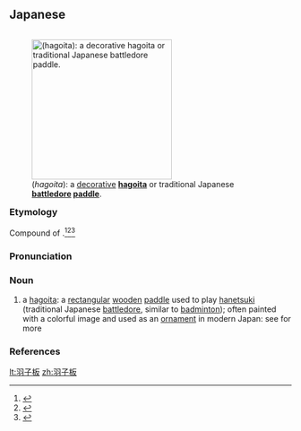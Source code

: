 ==Japanese==
<div style="float:right;">
{{wikipedia|lang=ja}}
{{wikipedia|Hagoita}}
[[File:Battledore_decoration,hagoita,katori-city,japan.JPG|thumb|250px|{{lang|ja|羽子板}} (''hagoita''): a [[decorative]] '''[[hagoita]]''' or traditional Japanese '''[[battledore]] [[paddle]]'''.]]
</div>
{{ja-kanjitab|は|こ|k2=ご|いた|yomi=k|r=y}}

===Etymology===
Compound of {{compound|lang=ja|sort=はごいた|羽子|tr1=hago|t1=shuttlecock|lit1=feathered little thing|板|tr2=ita|t2=board|pos2=in reference to the paddles used to hit the shuttlecock}}.<ref name="KDJ">{{R:Kokugo Dai Jiten}}</ref><ref name="DJR">{{R:Daijirin}}</ref><ref name="SMK5">{{R:Shinmeikai5}}</ref>

===Pronunciation===
{{ja-pron|yomi=k|はごいた|acc=2|acc_ref=NHK,DJR,SMK5}}

===Noun===
{{ja-noun|はごいた}}

# a [[hagoita]]: a [[rectangular]] [[wooden]] [[paddle]] used to play [[hanetsuki]] (traditional Japanese [[battledore]], similar to [[badminton]]); often painted with a colorful image and used as an [[ornament]] in modern Japan: see {{m|ja|羽根突き|tr=hanetsuki}} for more

===References===
<references/>

[[lt:羽子板]]
[[zh:羽子板]]